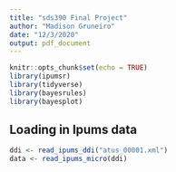 ```yaml
---
title: "sds390 Final Project"
author: "Madison Gruneiro"
date: "12/3/2020"
output: pdf_document
---
```


```r
knitr::opts_chunk$set(echo = TRUE)
library(ipumsr)
library(tidyverse)
library(bayesrules)
library(bayesplot)
```

## Loading in Ipums data

```r
ddi <- read_ipums_ddi("atus_00001.xml")
data <- read_ipums_micro(ddi)
```

